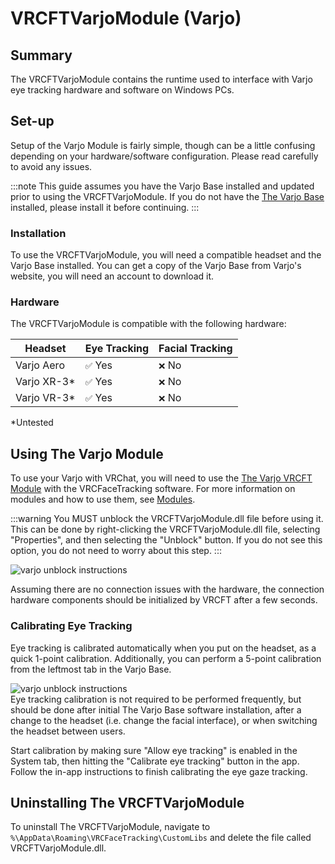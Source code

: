 # VRCFTVarjoModule (Varjo)

## Summary

The VRCFTVarjoModule contains the runtime used to interface with Varjo eye tracking hardware and software on Windows PCs.

## Set-up

Setup of the Varjo Module is fairly simple, though can be a little confusing depending on your hardware/software configuration. Please read carefully to avoid any issues. 

:::note
This guide assumes you have the Varjo Base installed and updated prior to using the VRCFTVarjoModule. 
If you do not have the [The Varjo Base](https://account.varjo.com/downloads#varjo_base)
installed, please install it before continuing.
:::

### Installation

To use the VRCFTVarjoModule, you will need a compatible headset and the Varjo Base installed.
You can get a copy of the Varjo Base from Varjo's website, you will need an account to download it. 

### Hardware

The VRCFTVarjoModule is compatible with the following hardware:

| Headset | Eye Tracking | Facial Tracking |
| ---------------------------------- | -------- | --------- |
| Varjo Aero                         | `✅` Yes | `❌` No  |
| Varjo XR-3*                        | `✅` Yes | `❌` No  |
| Varjo VR-3*						 | `✅` Yes | `❌` No  |

*Untested

## Using The Varjo Module

To use your Varjo with VRChat, you will need to use the [The Varjo VRCFT Module](https://github.com/m3gagluk/VRCFTVarjoModule) with the VRCFaceTracking software.
For more information on modules and how to use them, see [Modules](./modules.mdx).

:::warning
You MUST unblock the VRCFTVarjoModule.dll file before using it. This can be done by right-clicking the VRCFTVarjoModule.dll file, selecting "Properties", and then selecting the "Unblock" button.
If you do not see this option, you do not need to worry about this step.
:::
<div style={{
    width: '50%',
    height: 'auto',
    margin: 'auto',
    display: 'block'
}}>
    <img src={require("./img/varjo/varjo_unblock_instructions.png").default} alt="varjo unblock instructions" />
</div>

Assuming there are no connection issues with the hardware, the connection hardware components should be initialized by VRCFT after a few seconds.

### Calibrating Eye Tracking

Eye tracking is calibrated automatically when you put on the headset, as a quick 1-point calibration.
Additionally, you can perform a 5-point calibration from the leftmost tab in the Varjo Base.
<div style={{
    width: '50%',
    height: 'auto',
    margin: 'auto',
    display: 'block'
}}>
    <img src={require("./img/varjo/varjo_unblock_instructions.png").default} alt="varjo unblock instructions" />
</div>
Eye tracking calibration is not required to be performed frequently, but should be done after initial The Varjo Base software installation, after a change to the headset (i.e. change the facial interface), or when switching the headset between users.

Start calibration by making sure "Allow eye tracking" is enabled in the System tab, then hitting the "Calibrate eye tracking" button in the app. Follow the in-app instructions to finish calibrating the eye gaze tracking.  

## Uninstalling The VRCFTVarjoModule

To uninstall The VRCFTVarjoModule, navigate to `%\AppData\Roaming\VRCFaceTracking\CustomLibs` and delete the file called VRCFTVarjoModule.dll.